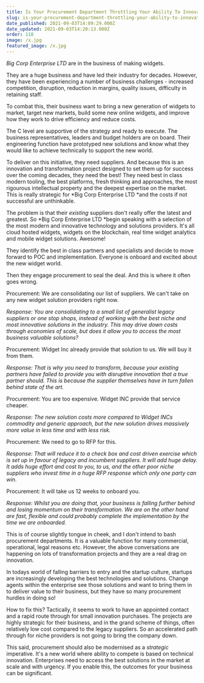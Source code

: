 ```yaml
---
title: Is Your Procurement Department Throttling Your Ability To Innovate?
slug: is-your-procurement-department-throttling-your-ability-to-innovate
date_published: 2021-09-03T14:09:29.000Z
date_updated: 2021-09-03T14:20:13.000Z
order: 118
image: /x.jpg
featured_image: /x.jpg
---
```


*Big Corp Enterprise LTD* are in the business of making widgets.

They are a huge business and have led their industry for decades. However, they have been experiencing a number of business challenges - increased competition, disruption, reduction in margins, quality issues, difficulty in retaining staff.

To combat this, their business want to bring a new generation of widgets to market, target new markets, build some new online widgets, and improve how they work to drive efficiency and reduce costs.

The C level are supportive of the strategy and ready to execute. The business representatives, leaders and budget holders are on board. Their engineering function have prototyped new solutions and know what they would like to achieve technically to support the new world.

To deliver on this initiative, they need suppliers. And because this is an innovation and transformation project designed to set them up for success over the coming decades, they need the best! They need best in class modern tooling, the best platforms, fresh thinking and approaches, the most rigourous intellectual property and the deepest expertise on the market. This is really strategic for *Big Corp Enterprise LTD *and the costs if not successful are unthinkable.

The problem is that their *existing* suppliers don't really offer the latest and greatest. So *Big Corp Enterprise LTD *begin speaking with a selection of the most modern and innovative technology and solutions providers. It's all cloud hosted widgets, widgets on the blockchain, real time widget analytics and mobile widget solutions. Awesome!

They identify the best in class partners and specialists and decide to move forward to POC and implementation. Everyone is onboard and excited about the new widget world.

Then they engage procurement to seal the deal. And this is where it often goes wrong.

Procurement: We are consolidating our list of suppliers. We can't take on any new widget solution providers right now.

*Response: You are consolidating to a small list of generalist legacy suppliers or one stop shops, instead of working with the best niche and most innovative solutions in the industry. This may drive down costs through economies of scale, but does it allow you to access the most business valuable solutions?*

Procurement: Widget Inc already provide that solution to us. We will buy it from them.

*Response: That is why you need to transform, because your existing partners have failed to provide you with disruptive innovation that a true partner should. This is because the supplier themselves have in turn fallen behind state of the art.*

Procurement: You are too expensive. Widget INC provide that service cheaper.

*Response: The new solution costs more compared to Widget INCs commodity and generic approach, but the new solution drives massively more value in less time and with less risk.*

Procurement: We need to go to RFP for this.

*Response: That will reduce it to a check box and cost driven exercise which is set up in favour of legacy and incumbent suppliers. It will add huge delay. It adds huge effort and cost to you, to us, and the other poor niche suppliers who invest time in a huge RFP response which only one party can win.*

Procurement: It will take us 12 weeks to onboard you.

*Response: Whilst you are doing that, your business is falling further behind and losing momentum on their transformation. We are on the other hand are fast, flexible and could probably complete the implementation by the time we are onboarded.*

This is of course slightly tongue in cheek, and I don't intend to bash procurement departments. It is a valuable function for many commercial, operational, legal reasons etc. However, the above conversations are happening on lots of transformation projects and they are a real drag on innovation.

In todays world of falling barriers to entry and the startup culture, startups are increasingly developing the best technologies and solutions. Change agents within the enterprise see those solutions and want to bring them in to deliver value to their business, but they have so many procurement hurdles in doing so!

How to fix this? Tactically, it seems to work to have an appointed contact and a rapid route through for small innovation purchases. The projects are highly strategic for their business, and in the grand scheme of things, often relatively low cost compared to the legacy suppliers. So an accelerated path through for niche providers is not going to bring the company down.

This said, procurement should also be modernised as a *strategic* imperative. It's a new world where ability to compete is based on technical innovation. Enterprises need to access the best solutions in the market at scale and with urgency. If you enable this, the outcomes for your business can be significant.
